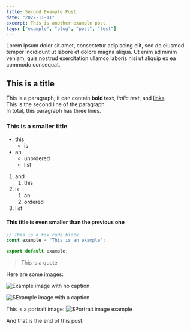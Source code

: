```yaml
---
title: Second Example Post
date: "2022-11-11"
excerpt: This is another example post.
tags: ["example", "blog", "post", "test"]
---
```


Lorem ipsum dolor sit amet, consectetur adipiscing elit, sed do eiusmod tempor incididunt ut labore et dolore magna aliqua. Ut enim ad minim veniam, quis nostrud exercitation ullamco laboris nisi ut aliquip ex ea commodo consequat.

## This is a title

This is a paragraph, it can contain **bold text**, _italic text_, and [links](https://example.com).  
This is the second line of the paragraph.  
In total, this paragraph has three lines.

### This is a smaller title

- this
  - is
- an
  - unordered
  - list

1. and
   1. this
2. is
   1. an
   2. ordered
3. list

#### This title is even smaller than the previous one

```tsx:lib/exmaple.ts
// This is a tsx code block
const example = "This is an example";

export default example;
```

> This is a quote

Here are some images:

![Example image with no caption](https://images.unsplash.com/photo-1646974708582-3dced57e0a25?ixlib=rb-4.0.3&ixid=MnwxMjA3fDB8MHxwaG90by1wYWdlfHx8fGVufDB8fHx8&auto=format&fit=crop&w=1280&q=50)

![$Example image with a caption](https://images.unsplash.com/photo-1506057213367-028a17ec52e5?ixlib=rb-4.0.3&ixid=MnwxMjA3fDB8MHxwaG90by1wYWdlfHx8fGVufDB8fHx8&auto=format&fit=crop&w=1280&q=80)

This is a portrait image:
![$Portrait image example](https://images.unsplash.com/photo-1664136254860-26a42dbb2463?ixlib=rb-4.0.3&ixid=MnwxMjA3fDB8MHxwaG90by1wYWdlfHx8fGVufDB8fHx8&auto=format&fit=crop&w=987&q=80)

And that is the end of this post.
